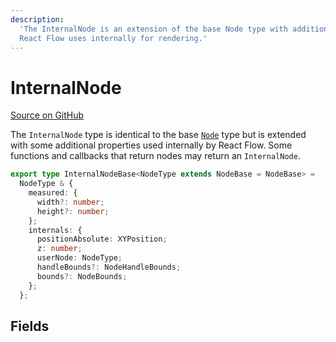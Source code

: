 ```yaml
---
description:
  'The InternalNode is an extension of the base Node type with additional properties
  React Flow uses internally for rendering.'
---
```


# InternalNode

[Source on GitHub](https://github.com/xyflow/xyflow/blob/99985b52026cf4ac65a1033178cf8c2bea4e14fa/packages/system/src/types/nodes.ts#L68)

The `InternalNode` type is identical to the base [`Node`](/api-references/types/node)
type but is extended with some additional properties used internally by React
Flow. Some functions and callbacks that return nodes may return an `InternalNode`.

```ts
export type InternalNodeBase<NodeType extends NodeBase = NodeBase> =
  NodeType & {
    measured: {
      width?: number;
      height?: number;
    };
    internals: {
      positionAbsolute: XYPosition;
      z: number;
      userNode: NodeType;
      handleBounds?: NodeHandleBounds;
      bounds?: NodeBounds;
    };
  };
```

## Fields

<APIDocs typeName="InternalNodeBase" packageName="system" />
